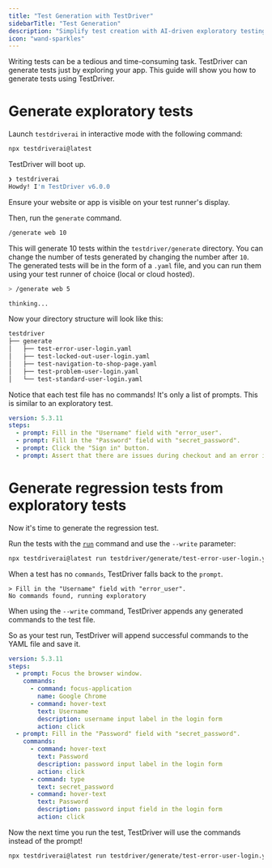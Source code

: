```yaml
---
title: "Test Generation with TestDriver"
sidebarTitle: "Test Generation"
description: "Simplify test creation with AI-driven exploratory testing."
icon: "wand-sparkles"
---
```


Writing tests can be a tedious and time-consuming task. TestDriver can generate tests just by exploring your app. This guide will show you how to generate tests using TestDriver.

# Generate exploratory tests

Launch `testdriverai` in interactive mode with the following command:

```bash
npx testdriverai@latest
```

TestDriver will boot up.

```bash
❯ testdriverai
Howdy! I'm TestDriver v6.0.0
```

Ensure your website or app is visible on your test runner's display.

Then, run the `generate` command.

```bash
/generate web 10
```

This will generate 10 tests within the `testdriver/generate` directory. You can change the number of tests generated by changing the number after `10`. The generated tests will be in the form of a `.yaml` file, and you can run them using your test runner of choice (local or cloud hosted).

```bash
> /generate web 5

thinking...
```

Now your directory structure will look like this:

```bash
testdriver
├── generate
│   ├── test-error-user-login.yaml
│   ├── test-locked-out-user-login.yaml
│   ├── test-navigation-to-shop-page.yaml
│   ├── test-problem-user-login.yaml
│   └── test-standard-user-login.yaml
```

Notice that each test file has no commands\! It's only a list of prompts. This is similar to an exploratory test.

```yaml
version: 5.3.11
steps:
  - prompt: Fill in the "Username" field with "error_user".
  - prompt: Fill in the "Password" field with "secret_password".
  - prompt: Click the "Sign in" button.
  - prompt: Assert that there are issues during checkout and an error is displayed.
```

# Generate regression tests from exploratory tests

Now it's time to generate the regression test.

Run the tests with the [`run`](/commands/run) command and use the `--write` parameter:

```bash
npx testdriverai@latest run testdriver/generate/test-error-user-login.yaml --write
```

When a test has no `commands`, TestDriver falls back to the `prompt`.

```
> Fill in the "Username" field with "error_user".
No commands found, running exploratory
```

When using the `--write` command, TestDriver appends any generated commands to the test file.

So as your test run, TestDriver will append successful commands to the YAML file and save it.

<YmlWarning />

```yaml
version: 5.3.11
steps:
  - prompt: Focus the browser window.
    commands:
      - command: focus-application
        name: Google Chrome
      - command: hover-text
        text: Username
        description: username input label in the login form
        action: click
  - prompt: Fill in the "Password" field with "secret_password".
    commands:
      - command: hover-text
        text: Password
        description: password input label in the login form
        action: click
      - command: type
        text: secret_password
      - command: hover-text
        text: Password
        description: password input field in the login form
        action: click
```

Now the next time you run the test, TestDriver will use the commands instead of the prompt\!

```bash
npx testdriverai@latest run testdriver/generate/test-error-user-login.yaml
```
